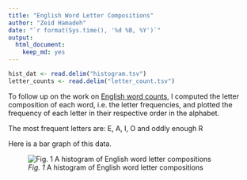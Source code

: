 ```yaml
---
title: "English Word Letter Compositions"
author: "Zeid Hamadeh"
date: "`r format(Sys.time(), '%d %B, %Y')`"
output:
  html_document:
    keep_md: yes
---
```



```r
hist_dat <- read.delim("histogram.tsv")
letter_counts <- read.delim("letter_count.tsv")
```

To follow up on the work on [English word counts](https://github.com/STAT545-UBC-students/hw09-zhamadeh/blob/master/report.md), I computed the letter composition of each word, i.e. the letter frequencies, and plotted the frequency of each letter in their respective order in the alphabet. 

The most frequent letters are: E, A, I, O and oddly enough R

Here is a bar graph of this data. 

![*Fig. 1* A histogram of English word letter compositions](letter_count.png)
